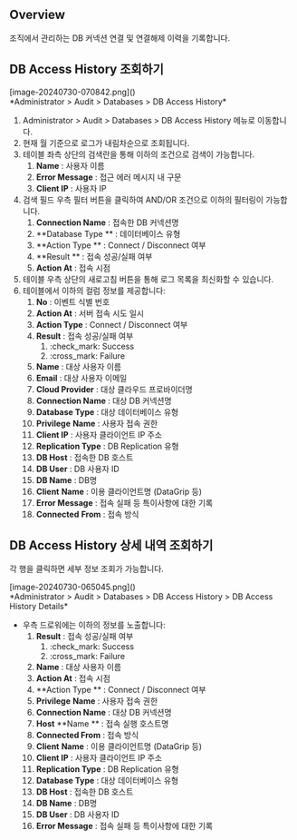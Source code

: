 ## Overview
조직에서 관리하는 DB 커넥션 연결 및 연결해제 이력을 기록합니다.

## DB Access History 조회하기
<p align="center">
<div>[image-20240730-070842.png]()</div>
*Administrator &gt; Audit &gt; Databases &gt; DB Access History*
</p>

1. Administrator &gt; Audit &gt; Databases &gt; DB Access History 메뉴로 이동합니다.
2. 현재 월 기준으로 로그가 내림차순으로 조회됩니다.
3. 테이블 좌측 상단의 검색란을 통해 이하의 조건으로 검색이 가능합니다.
    1. **Name**  : 사용자 이름
    2. **Error Message**  : 접근 에러 메시지 내 구문
    3. **Client IP**  : 사용자 IP
4. 검색 필드 우측 필터 버튼을 클릭하여 AND/OR 조건으로 이하의 필터링이 가능합니다.
    1. **Connection Name**  : 접속한 DB 커넥션명
    2. **Database Type ** : 데이터베이스 유형
    3. **Action Type ** : Connect / Disconnect 여부
    4. **Result ** : 접속 성공/실패 여부
    5. **Action At**  : 접속 시점
5. 테이블 우측 상단의 새로고침 버튼을 통해 로그 목록을 최신화할 수 있습니다.
6. 테이블에서 이하의 컬럼 정보를 제공합니다:
    1. **No**  : 이벤트 식별 번호
    2. **Action At**  : 서버 접속 시도 일시
    3. **Action Type**  : Connect / Disconnect 여부
    4. **Result**  : 접속 성공/실패 여부
        1. :check_mark: Success
        2. :cross_mark: Failure
    5. **Name**  : 대상 사용자 이름
    6. **Email**  : 대상 사용자 이메일
    7. **Cloud Provider**  : 대상 클라우드 프로바이더명
    8. **Connection Name**  : 대상 DB 커넥션명
    9. **Database Type**  : 대상 데이터베이스 유형
    10. **Privilege**   **Name**  : 사용자 접속 권한
    11. **Client IP**  : 사용자 클라이언트 IP 주소
    12. **Replication Type**  : DB Replication 유형
    13. **DB Host**  : 접속한 DB 호스트
    14. **DB User**  : DB 사용자 ID
    15. **DB Name**  : DB명
    16. **Client**   **Name**  : 이용 클라이언트명 (DataGrip 등)
    17. **Error Message**  : 접속 실패 등 특이사항에 대한 기록
    18. **Connected**   **From**  : 접속 방식

## DB Access History 상세 내역 조회하기
각 행을 클릭하면 세부 정보 조회가 가능합니다.

<p align="center">
<div>[image-20240730-065045.png]()</div>
*Administrator &gt; Audit &gt; Databases &gt; DB Access History &gt; DB Access History Details*
</p>

* 우측 드로워에는 이하의 정보를 노출합니다:
    1. **Result**  : 접속 성공/실패 여부
        1. :check_mark: Success
        2. :cross_mark: Failure
    2. **Name**  : 대상 사용자 이름
    3. **Action At**  : 접속 시점
    4. **Action Type ** : Connect / Disconnect 여부
    5. **Privilege**   **Name**  : 사용자 접속 권한
    6. **Connection Name**  : 대상 DB 커넥션명
    7. **Host**   **Name ** : 접속 실행 호스트명
    8. **Connected From**  : 접속 방식
    9. **Client**   **Name**  : 이용 클라이언트명 (DataGrip 등)
    10. **Client IP**  : 사용자 클라이언트 IP 주소
    11. **Replication Type**  : DB Replication 유형
    12. **Database Type**  : 대상 데이터베이스 유형
    13. **DB Host**  : 접속한 DB 호스트
    14. **DB Name**  : DB명
    15. **DB User**  : DB 사용자 ID
    16. **Error Message**  : 접속 실패 등 특이사항에 대한 기록
